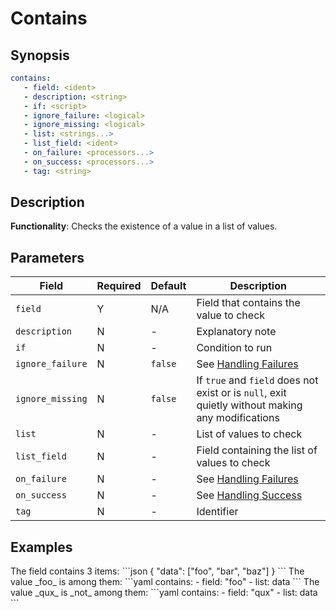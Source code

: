 # Contains

## Synopsis

```yaml {2}
contains:
   - field: <ident>
   - description: <string>
   - if: <script>
   - ignore_failure: <logical>
   - ignore_missing: <logical>
   - list: <strings...>
   - list_field: <ident>
   - on_failure: <processors...>
   - on_success: <processors...>
   - tag: <string>
```

## Description

**Functionality**: Checks the existence of a value in a list of values.

## Parameters

|Field|Required|Default|Description|
|---|---|---|---|
|`field`|Y|N/A|Field that contains the value to check|
|`description`|N|-|Explanatory note|
|`if`|N|-|Condition to run|
|`ignore_failure`|N|`false`|See [Handling Failures](../handling-failures.mdx)|
|`ignore_missing`|N|`false`|If `true` and `field` does not exist or is `null`, exit quietly without making any modifications|
|`list`|N|-|List of values to check|
|`list_field`|N|-|Field containing the list of values to check|
|`on_failure`|N|-|See [Handling Failures](../handling-failures.mdx)|
|`on_success`|N|-|See [Handling Success](../handling-success.mdx)|
|`tag`|N|-|Identifier|

## Examples

<ExampleGrid>
   <CommentCol>
      The field contains 3 items:
   </CommentCol>
   <CodeCol>
      ```json
      {
         "data": ["foo", "bar", "baz"]
      }
      ```
   </CodeCol>
   <CommentCol>
      The value _foo_ is among them:
   </CommentCol>
   <CodeCol>
      ```yaml
      contains:
         - field: "foo"
         - list: data
      ```
   </CodeCol>

   <CommentCol>
      The value _qux_ is _not_ among them:
   </CommentCol>
   <CodeCol>
      ```yaml
      contains:
         - field: "qux"
         - list: data
      ```
   </CodeCol>
</ExampleGrid>
